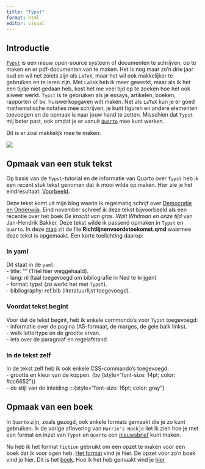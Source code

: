 ```yaml
---
title: "Typst"
format: html
editor: visual
---
```


## Introductie

[`Typst`](https://typst.app/docs/tutorial/) is een nieuw open-source systeem of documenten te schrijven, op te maken en er pdf-documenten van te maken. Het is nog maar zo'n drie jaar oud en wil net zoiets zijn als `LaTeX`, maar het wil ook makkelijker te gebruiken en te leren zijn. Met `LaTeX` heb ik meer gewerkt, maar als ik het een tijdje niet gedaan heb, kost het me veel tijd op te zoeken hoe het ook alweer werkt. `Typst` is te gebruiken als je essays, artikelen, boeken, rapporten of bv. huiswerkopgaven wilt maken. Net als `LaTeX` kun je er goed mathematische notaties mee schrijven, je kunt figuren en andere elementen toevoegen en de opmaak is naar jouw hand te zetten. Misschien dat `Typst` mij beter past, ook omdat je er vanuit [`Quarto`](https://quarto.org/docs/output-formats/typst.html) mee kunt werken.

Dit is er zoal makkelijk mee te maken:

![](Screenshot6.png)

## Opmaak van een stuk tekst

Op basis van de `Typst`-tutorial en de informatie van Quarto over `Typst` heb ik een recent stuk tekst genomen dat ik mooi wilde op maken. Hier zie je het eindresultaat: [Voorbeeld](Richtlijnenvoordetoekomst.pdf).

Deze tekst komt uit mijn blog waarin ik regelmatig schrijf over [Democratie en Onderwijs](https://democratieenonderwijs.netlify.app). Eind november schreef ik deze tekst bijvoorbeeld als een recentie over het boek *De kracht van gras. Walt Whitman en onze tijd* van Jan-Hendrik Bakker. Deze tekst wilde ik passend opmaken in `Typst` en `Quarto`. In deze [map](https://github.com/Jonkman1/TypstandQuarto) zit de file **Richtlijnenvoordetoekomst.qmd** waarmee deze tekst is opgemaakt. Een korte toelichting daarop:

### In yaml

Dit staat in de `yaml`:\
- title: "" (Titel hier weggehaald).\
- lang: nl (taal toegevoegd om bibliografie in Ned te krijgen)\
- format: typst (zo werkt het met `Typst`).\
- bibliography: ref.bib (literatuurlijst toegevoegd).

### Voordat tekst begint

Voor dat de tekst begint, heb ik enkele commondo's voor `Typst` toegevoegd:\
- informatie over de pagina (A5-formaat, de marges, de gele balk links).\
- welk lettertype en de grootte ervan.\
- iets over de paragraaf en regelafstand.

### In de tekst zelf

In de tekst zelf heb ik ook enkele CSS-commando's toegevoegd:\
- grootte en kleur van de koppen.\ (bv {style="font-size: 14pt; color: #cc6652"})   
- de stijl van de inleiding :::{style="font-size: 16pt; color: gray"}

## Opmaak van een boek

In `Quarto` zijn, zoals gezegd, ook enkele formats gemaakt die je zo kunt gebruiken. Ik de vorige aflevering van `Harrie's Hoekje` liet ik zien hoe je met een format en inzet van `Typst` en `Quarto` een [nieuwsbrief](https://harrieshoekjequarto.netlify.app/posts/2024-12-16-nieuwsbrief-met-typst/nieuwsbrief) kunt maken.

Nu heb ik het format `fiction` gebruikt om een opzet te maken voor een boek dat ik voor ogen heb. [Het format](https://github.com/quarto-ext/typst-templates/tree/main/fiction) vind je hier. De opzet voor zo'n boek vind je hier. Dit is het [boek](Fiction/template.pdf). Hoe ik het heb gemaakt vind je [hier](https://github.com/Jonkman1/TypstandQuarto/tree/main/Fiction) 
